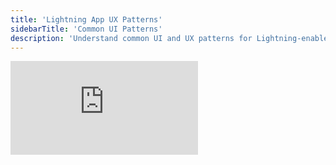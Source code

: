 ```yaml
---
title: 'Lightning App UX Patterns'
sidebarTitle: 'Common UI Patterns'
description: 'Understand common UI and UX patterns for Lightning-enabled apps.'
---
```


<iframe
  className="w-full aspect-video rounded-lg"
  src="https://www.youtube.com/embed/0F05XyuslZc"
  title="Lighting UI UX"
  frameBorder="0"
  allow="accelerometer; fullscreen; autoplay; clipboard-write; encrypted-media; gyroscope; picture-in-picture"
  allowfullscreen
></iframe>